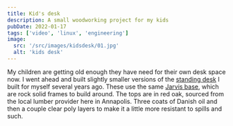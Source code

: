 ```yaml
---
title: Kid's desk
description: A small woodworking project for my kids
pubDate: 2022-01-17
tags: ['video', 'linux', 'engineering']
image:
  src: '/src/images/kidsdesk/01.jpg'
  alt: 'kids desk'
---
```



My children are getting old enough they have need for their own desk space now. I went ahead and built slightly smaller versions of the [standing desk](/posts/standing-desk) I built for myself several years ago. These use the same [Jarvis base](https://www.fully.com/standing-desks/jarvis/jarvis-frame-only.html), which are rock solid frames to build around. The tops are in red oak, sourced from the local lumber provider here in Annapolis. Three coats of Danish oil and then a couple clear poly layers to make it a little more resistant to spills and such.

<Gallery folder="kidsdesk" count={9} />
